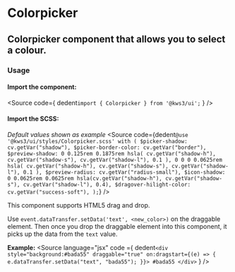 
<Version />

# Colorpicker
## Colorpicker component that allows you to select a colour.

<Meta of={Stories} />
<Canvas />
<Controls />

### Usage
#### Import the component:
<Source
  code={
    dedent`import { Colorpicker } from '@kws3/ui';`
  }
/>

#### Import the SCSS:
_Default values shown as example_
<Source
  code={dedent`
      @use '@kws3/ui/styles/Colorpicker.scss' with (
        $picker-shadow: cv.getVar("shadow"),
        $picker-border-color: cv.getVar("border"),
        $preview-shadow:
          0 0.125rem 0.1875rem
            hsla(
              cv.getVar("shadow-h"),
              cv.getVar("shadow-s"),
              cv.getVar("shadow-l"),
              0.1
            ),
          0 0 0 0.0625rem
            hsla(
              cv.getVar("shadow-h"),
              cv.getVar("shadow-s"),
              cv.getVar("shadow-l"),
              0.1
            ),
        $preview-radius: cv.getVar("radius-small"),
        $icon-shadow: 0 0.0625rem 0.0625rem
          hsla(cv.getVar("shadow-h"), cv.getVar("shadow-s"), cv.getVar("shadow-l"), 0.4),
        $dragover-hilight-color: cv.getVar("success-soft"),
      );
    `}
/>

<div class="notification is-info is-light">
  This component supports HTML5 drag and drop.

  Use `event.dataTransfer.setData('text', <new_color>)` on the draggable element.
  Then once you drop the draggable element into this component, it picks up the data from the `text` value.

  **Example:**
  <Source
    language="jsx"
    code ={
    dedent`<div
      style="background:#bada55"
      draggable="true"
      on:dragstart={(e) => {
        e.dataTransfer.setData("text", "bada55");
      }}>
      #bada55
    </div>`
  } />
</div>
